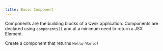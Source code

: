 ```yaml
---
title: Basic Component
---
```


Components are the building blocks of a Qwik application. Components are declared using `component$()` and at a minimum need to return a JSX Element.

Create a component that returns `Hello World!`
